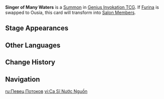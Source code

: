 {{Genius Invokation TCG Infobox
|id          = 112112
|image       = Singer of Many Waters Summon.png
|type        = Summon
|summontype  = Character Card Skill
|createdby   = Salon Solitaire
|usage       = 2
|effect      = '''End Phase:''' Heal all your characters for 1 HP. If your side has characters with no more than 5 HP, heal the most injured character for an additional 1 HP.<br>(Can stack. Max 4 stacks.)
}}
'''Singer of Many Waters''' is a [[Summon]] in [[Genius Invokation TCG]]. If [[Furina (Character Card)|Furina]] is swapped to Ousia, this card will transform into [[Salon Members]].

==Stage Appearances==
{{Genius Invokation TCG Stage Appearances|createdby=Furina (Character Card)}}

==Other Languages==
{{Other Languages
|en       = Singer of Many Waters
|zhs      = 众水的歌者
|zhs_rm   = 
|zht      = 眾水的歌者
|zht_rm   = 
|zh_tl    = 
|ja       = 衆の水の歌い手
|ja_rm    = Shuu no Mizu no Utaite
|ja_tl    = Singer of Many Waters
|ko       = 물들의 가수
|ko_rm    = 
|ko_tl    = 
|es       = Juglar de las aguas
|es_tl    = Minstrel of the Waters
|fr       = Chanteur des eaux
|fr_tl    = Singer of Waters
|ru       = Певец Потоков
|ru_tl    = Singer of Streams
|th       = Singer of Many Waters
|vi       = Ca Sĩ Nước Nguồn
|vi_tl    = 
|de       = Sängerin der Ströme
|de_tl    = Singer of Streams
|id       = Singer of Many Waters
|pt       = Cantora das Correntes
|pt_tl    = 
|tr       = Tüm Suların Şarkıcısı
|tr_tl    = 
|it       = Cantante delle Mille Acque
|it_tl    = 
}}

==Change History==
{{Change History|4.7}}

==Navigation==
{{Genius Invokation TCG Navbox|Summon}}

[[ru:Певец Потоков]]
[[vi:Ca Sĩ Nước Nguồn]]